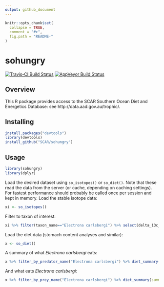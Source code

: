 ```yaml
---
output: github_document
---
```


<!-- README.md is generated from README.Rmd. Please edit that file -->

```r
knitr::opts_chunk$set(
  collapse = TRUE,
  comment = "#>",
  fig.path = "README-"
)
```

# sohungry

[![Travis-CI Build Status](https://travis-ci.org/SCAR/sohungry.svg?branch=master)](https://travis-ci.org/SCAR/sohungry)
[![AppVeyor Build Status](https://ci.appveyor.com/api/projects/status/github/SCAR/sohungry?branch=master&svg=true)](https://ci.appveyor.com/project/SCAR/sohungry)

Overview
--------

This R package provides access to the SCAR Southern Ocean Diet and Energetics Database: see http://data.aad.gov.au/trophic/.


Installing
----------

```r
install.packages("devtools")
library(devtools)
install_github("SCAR/sohungry")
```

Usage
-----

```r
library(sohungry)
library(dplyr)
```

Load the desired dataset using `so_isotopes()` or `so_diet()`. Note that these read the data from the server (or cache, depending on caching settings). For fastest performance should probably be called once per session and kept in memory.
Load the stable isotope data:
```r
xi <- so_isotopes()
```

Filter to taxon of interest:
```r
xi %>% filter(taxon_name=="Electrona carlsbergi") %>% select(delta_13c_mean,delta_15n_mean)
```

Load the diet data (stomach content analyses and similar):
```r
x <- so_diet()
```

A summary of what *Electrona carlsbergi* eats:
```r
x %>% filter_by_predator_name("Electrona carlsbergi") %>% diet_summary(summary_type="prey")
```

And what eats *Electrona carlsbergi*:
```r
x %>% filter_by_prey_name("Electrona carlsbergi") %>% diet_summary(summary_type="predators")
```
